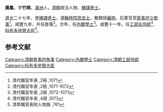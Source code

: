 '''廣鳳'''，字'''竹桐'''，[[滿洲|滿洲]]人，[[清朝|清朝]]政治人物、[[繙譯進士|繙譯進士]]。

[[道光|道光]]二十七年，登[[繙譯進士|繙譯進士]]，選[[翰林院|翰林院]][[庶吉士|庶吉士]]，散館授[[編修|編修]]。后累官至[[詹事府|詹事府]][[少詹事|少詹事]]<ref>清代職官年表 ,2冊 ,1071</ref>。咸豐九年，升任詹事<ref>清代職官年表 ,2冊 ,1071-1072</ref>。次年，任[[內閣學士|內閣學士]]<ref>清代職官年表 ,2冊 ,1072-1073</ref>。咸豐十一年，任[[工部左侍郎|工部左侍郎]]<ref>清代職官年表 ,4冊 ,1073</ref>、[[科布多參贊大臣|科布多參贊大臣]]<ref>清季職官表附人物錄 ,761</ref>。

==参考文献==
{{reflist}}
{{清朝人物小作品}}
{{道光二十七年丁未科繙譯進士金榜}}
[[Category:清朝詹事府詹事|Category:清朝詹事府詹事]]
[[Category:內閣學士|Category:內閣學士]]
[[Category:清朝工部侍郎|Category:清朝工部侍郎]]
[[Category:科布多參贊大臣|Category:科布多參贊大臣]]
